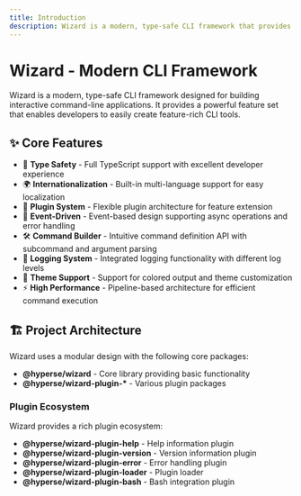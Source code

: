 ```yaml
---
title: Introduction
description: Wizard is a modern, type-safe CLI framework that provides powerful command-line tool building capabilities. It combines robust TypeScript support with enhanced features for crafting interactive command-line applications.
---
```


# Wizard - Modern CLI Framework

Wizard is a modern, type-safe CLI framework designed for building interactive command-line applications. It provides a powerful feature set that enables developers to easily create feature-rich CLI tools.

## ✨ Core Features

- 🚀 **Type Safety** - Full TypeScript support with excellent developer experience
- 🌍 **Internationalization** - Built-in multi-language support for easy localization
- 🔌 **Plugin System** - Flexible plugin architecture for feature extension
- 🎯 **Event-Driven** - Event-based design supporting async operations and error handling
- 🛠️ **Command Builder** - Intuitive command definition API with subcommand and argument parsing
- 📝 **Logging System** - Integrated logging functionality with different log levels
- 🎨 **Theme Support** - Support for colored output and theme customization
- ⚡ **High Performance** - Pipeline-based architecture for efficient command execution

## 🏗️ Project Architecture

Wizard uses a modular design with the following core packages:

- **@hyperse/wizard** - Core library providing basic functionality
- **@hyperse/wizard-plugin-\*** - Various plugin packages

### Plugin Ecosystem

Wizard provides a rich plugin ecosystem:

- **@hyperse/wizard-plugin-help** - Help information plugin
- **@hyperse/wizard-plugin-version** - Version information plugin
- **@hyperse/wizard-plugin-error** - Error handling plugin
- **@hyperse/wizard-plugin-loader** - Plugin loader
- **@hyperse/wizard-plugin-bash** - Bash integration plugin
